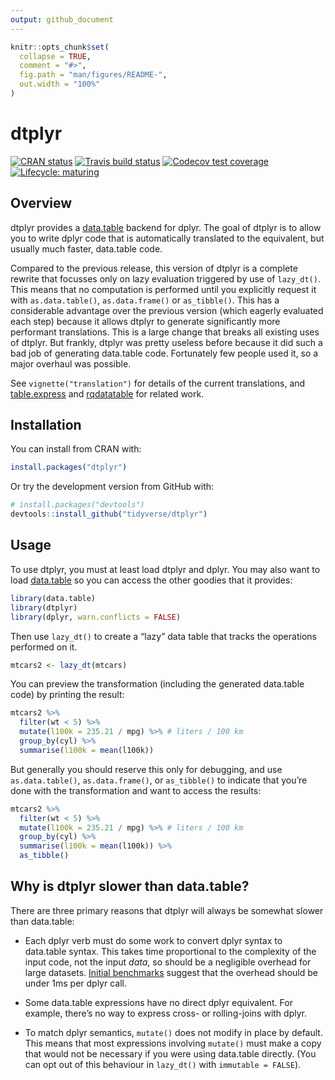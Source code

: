 ```yaml
---
output: github_document
---
```


<!-- README.md is generated from README.Rmd. Please edit that file -->

```r
knitr::opts_chunk$set(
  collapse = TRUE,
  comment = "#>",
  fig.path = "man/figures/README-",
  out.width = "100%"
)
```

# dtplyr

<!-- badges: start -->
[![CRAN status](https://www.r-pkg.org/badges/version/dtplyr)](https://cran.r-project.org/package=dtplyr)
[![Travis build status](https://travis-ci.org/tidyverse/dtplyr.svg?branch=master)](https://travis-ci.org/tidyverse/dtplyr)
[![Codecov test coverage](https://codecov.io/gh/tidyverse/dtplyr/branch/master/graph/badge.svg)](https://codecov.io/gh/tidyverse/dtplyr?branch=master)
[![Lifecycle: maturing](https://img.shields.io/badge/lifecycle-maturing-blue.svg)](https://www.tidyverse.org/lifecycle/#maturing)
<!-- badges: end -->

## Overview

dtplyr provides a [data.table](http://r-datatable.com/) backend for dplyr. The goal of dtplyr is to allow you to write dplyr code that is automatically translated to the equivalent, but usually much faster, data.table code.

Compared to the previous release, this version of dtplyr is a complete rewrite that focusses only on lazy evaluation triggered by use of `lazy_dt()`. This means that no computation is performed until you explicitly request it with `as.data.table()`, `as.data.frame()` or `as_tibble()`. This has a considerable advantage over the previous version (which eagerly evaluated each step) because it allows dtplyr to generate significantly more performant translations. This is a large change that breaks all existing uses of dtplyr. But frankly, dtplyr was pretty useless before because it did such a bad job of generating data.table code. Fortunately few people used it, so a major overhaul was possible.

See `vignette("translation")` for details of the current translations, and  [table.express](https://github.com/asardaes/table.express) and [rqdatatable](https://github.com/WinVector/rqdatatable/) for related work.

## Installation

You can install from CRAN with:

```R
install.packages("dtplyr")
```

Or try the development version from GitHub with:

```R
# install.packages("devtools")
devtools::install_github("tidyverse/dtplyr")
```

## Usage

To use dtplyr, you must at least load dtplyr and dplyr. You may also want to load [data.table](http://r-datatable.com/) so you can access the other goodies that it provides:

```r
library(data.table)
library(dtplyr)
library(dplyr, warn.conflicts = FALSE)
```

Then use `lazy_dt()` to create a "lazy" data table that tracks the operations performed on it. 

```r
mtcars2 <- lazy_dt(mtcars)
```

You can preview the transformation (including the generated data.table code) by printing the result:

```r
mtcars2 %>% 
  filter(wt < 5) %>% 
  mutate(l100k = 235.21 / mpg) %>% # liters / 100 km
  group_by(cyl) %>% 
  summarise(l100k = mean(l100k))
```

But generally you should reserve this only for debugging, and use `as.data.table()`, `as.data.frame()`, or `as_tibble()` to indicate that you're done with the transformation and want to access the results:

```r
mtcars2 %>% 
  filter(wt < 5) %>% 
  mutate(l100k = 235.21 / mpg) %>% # liters / 100 km
  group_by(cyl) %>% 
  summarise(l100k = mean(l100k)) %>% 
  as_tibble()
```

## Why is dtplyr slower than data.table?

There are three primary reasons that dtplyr will always be somewhat slower than data.table:

* Each dplyr verb must do some work to convert dplyr syntax to data.table 
  syntax. This takes time proportional to the complexity of the input code, 
  not the input _data_, so should be a negligible overhead for large datasets.
  [Initial benchmarks][benchmark] suggest that the overhead should be under 
  1ms per dplyr call.

* Some data.table expressions have no direct dplyr equivalent. For example,
  there's no way to express cross- or rolling-joins with dplyr.

* To match dplyr semantics, `mutate()` does not modify in place by default. 
  This means that most expressions involving `mutate()` must make a copy
  that would not be necessary if you were using data.table directly.
  (You can opt out of this behaviour in `lazy_dt()` with `immutable = FALSE`).

[benchmark]: https://dtplyr.tidyverse.org/articles/translation.html#performance
